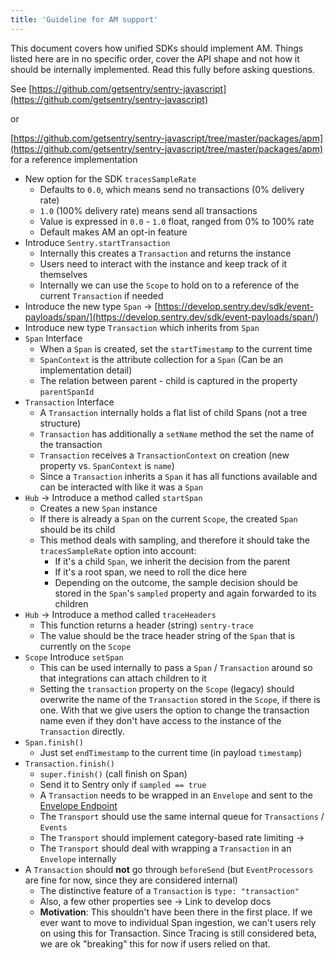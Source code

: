 ```yaml
---
title: 'Guideline for AM support'
---
```


This document covers how unified SDKs should implement AM.
Things listed here are in no specific order, cover the API shape and not how it should be internally implemented.
Read this fully before asking questions.

See [https://github.com/getsentry/sentry-javascript](https://github.com/getsentry/sentry-javascript) 

or

[https://github.com/getsentry/sentry-javascript/tree/master/packages/apm](https://github.com/getsentry/sentry-javascript/tree/master/packages/apm) for a reference implementation

- New option for the SDK `tracesSampleRate`
    - Defaults to `0.0`, which means send no transactions (0% delivery rate)
    - `1.0` (100% delivery rate) means send all transactions
    - Value is expressed in `0.0` - `1.0` float, ranged from 0% to 100% rate
    - Default makes AM an opt-in feature
- Introduce `Sentry.startTransaction`
    - Internally this creates a `Transaction` and returns the instance
    - Users need to interact with the instance and keep track of it themselves
    - Internally we can use the `Scope` to hold on to a reference of the current `Transaction` if needed
- Introduce the new type `Span` → [https://develop.sentry.dev/sdk/event-payloads/span/](https://develop.sentry.dev/sdk/event-payloads/span/)
- Introduce new type `Transaction` which inherits from `Span`
- `Span` Interface
    - When a `Span` is created, set the `startTimestamp` to the current time
    - `SpanContext` is the attribute collection for a `Span` (Can be an implementation detail)
    - The relation between parent - child is captured in the property `parentSpanId`
- `Transaction` Interface
    - A `Transaction` internally holds a flat list of child Spans (not a tree structure)
    - `Transaction` has additionally a `setName` method the set the name of the transaction
    - `Transaction` receives a `TransactionContext` on creation (new property vs. `SpanContext` is `name`)
    - Since a `Transaction` inherits a `Span` it has all functions available and can be interacted with like it was a `Span`
- `Hub` → Introduce a method called `startSpan`
    - Creates a new `Span` instance
    - If there is already a `Span` on the current `Scope`, the created `Span` should be its child
    - This method deals with sampling, and therefore it should take the `tracesSampleRate` option into account:
        - If it's a child `Span`, we inherit the decision from the parent
        - If it's a root span, we need to roll the dice here
        - Depending on the outcome, the sample decision should be stored in the `Span`'s `sampled` property and again forwarded to its children
- `Hub` → Introduce a method called `traceHeaders`
    - This function returns a header (string) `sentry-trace`
    - The value should be the trace header string of the `Span` that is currently on the `Scope`
- `Scope` Introduce `setSpan`
    - This can be used internally to pass a `Span` / `Transaction` around so that integrations can attach children to it
    - Setting the `transaction` property on the `Scope` (legacy) should overwrite the name of the `Transaction` stored in the `Scope`, if there is one. With that we give users the option to change the transaction name even if they don't have access to the instance of the `Transaction` directly.
- `Span.finish()`
    - Just set `endTimestamp` to the current time (in payload `timestamp`)
- `Transaction.finish()`
    - `super.finish()` (call finish on Span)
    - Send it to Sentry only if `sampled == true`
    - A `Transaction` needs to be wrapped in an `Envelope` and sent to the [Envelope Endpoint](https://develop.sentry.dev/sdk/envelopes/)
    - The `Transport` should use the same internal queue for `Transactions` / `Events`
    - The `Transport` should implement category-based rate limiting →
    - The `Transport` should deal with wrapping a `Transaction` in an `Envelope` internally
- A `Transaction` should **not** go through `beforeSend` (but `EventProcessors` are fine for now, since they are considered internal)
    - The distinctive feature of a `Transaction` is `type: "transaction"`
    - Also, a few other properties see → Link to develop docs
    - **Motivation**: This shouldn't have been there in the first place. If we ever want to move to individual Span ingestion, we can't users rely on using this for Transaction. Since Tracing is still considered beta, we are ok "breaking" this for now if users relied on that.
